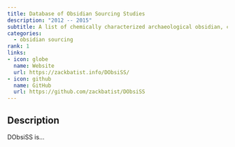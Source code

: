 ```yaml
---
title: Database of Obsidian Sourcing Studies
description: "2012 -- 2015"
subtitle: A list of chemically characterized archaeological obsidian, compiled from published journal articles, excavation reports, conference papers and other scholarly records
categories: 
  - obsidian sourcing
rank: 1
links:
- icon: globe
  name: Website
  url: https://zackbatist.info/DObsiSS/
- icon: github
  name: GitHub
  url: https://github.com/zackbatist/DObsiSS
---
```

## Description
DObsiSS is...
